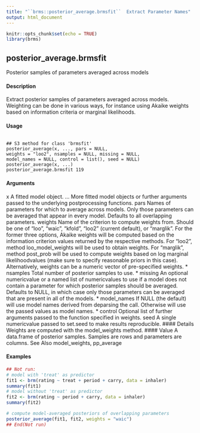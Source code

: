 ```yaml
---
title: "``brms::posterior_average.brmsfit``  Extract Parameter Names"
output: html_document
---
```


```r
knitr::opts_chunk$set(echo = TRUE)
library(brms)
```

## posterior_average.brmsfit
Posterior samples of parameters averaged across models

#### Description 
Extract posterior samples of parameters averaged across models. Weighting can be done in various ways, for instance using Akaike weights based on information criteria or marginal likelihoods.

#### Usage
<pre><code>
## S3 method for class 'brmsfit'
posterior_average(x, ..., pars = NULL,
weights = "loo2", nsamples = NULL, missing = NULL,
model_names = NULL, control = list(), seed = NULL)
posterior_average(x, ...)
posterior_average.brmsfit 119
</code></pre>
#### Arguments

x A fitted model object.
... More fitted model objects or further arguments passed to the underlying postprocessing functions.
pars Names of parameters for which to average across models. Only those parameters can be averaged that appear in every model. Defaults to all overlapping parameters.
weights Name of the criterion to compute weights from. Should be one of "loo", "waic", "kfold", "loo2" (current default), or "marglik". For the former three options, Akaike weights will be computed based on the information criterion values returned by the respective methods. For "loo2", method loo_model_weights will be used to obtain weights. For "marglik", method post_prob will be used
to compute weights based on log marginal likelihoodvalues (make sure to specify reasonable priors in this case). Alternatively, weights can be a numeric vector of pre-specified weights.
* nsamples Total number of posterior samples to use.
* missing An optional numericvalue or a named list of numericvalues to use if a model does not contain a parameter for which posterior samples should be averaged. Defaults to NULL, in which case only those parameters can be averaged that are
present in all of the models.
* model_names If NULL (the default) will use model names derived from deparsing the call. Otherwise will use the passed values as model names.
* control Optional list of further arguments  passed to the function specified in weights.
seed A single numericvalue passed to set.seed to make results reproducible.
#### Details
Weights are computed with the model_weights method.
#### Value
A data.frame of posterior samples. Samples are rows and parameters are columns.
See Also
model_weights, pp_average

#### Examples
```r
## Not run:
# model with 'treat' as predictor
fit1 <- brm(rating ~ treat + period + carry, data = inhaler)
summary(fit1)
# model without 'treat' as predictor
fit2 <- brm(rating ~ period + carry, data = inhaler)
summary(fit2)

# compute model-averaged posteriors of overlapping parameters
posterior_average(fit1, fit2, weights = "waic")
## End(Not run)
```


